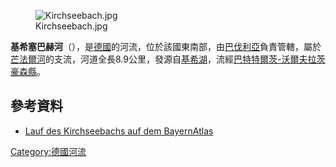 {{Onesource|time=2020-12-09T08:54:55+00:00}}
{{Coord|47.86911|N|11.64996|E|display=title}}
[[Image:Kirchseebach.jpg|right]]

'''基希塞巴赫河'''（{{lang-de|Kirchseebach}}），是[[德國|德國]]的河流，位於該國東南部，由[[巴伐利亞|巴伐利亞]]負責管轄，屬於[[芒法爾河|芒法爾河]]的支流，河道全長8.9公里，發源自[[基希湖_(巴伐利亞)|基希湖]]，流經[[巴特特爾茨-沃爾夫拉茨豪森縣|巴特特爾茨-沃爾夫拉茨豪森縣]]。

==參考資料==
* [https://v.bayern.de/Lj3tT Lauf des Kirchseebachs auf dem BayernAtlas]

{{Germany-geo-stub}}
[[Category:德國河流|Category:德國河流]]